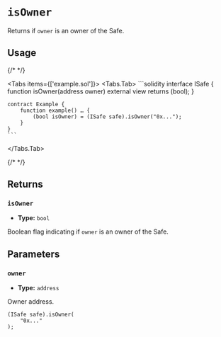 
# `isOwner`

Returns if `owner` is an owner of the Safe.

## Usage

{/* <!-- vale off --> */}

<Tabs items={['example.sol']}>
  <Tabs.Tab>
    ```solidity
    interface ISafe {
        function isOwner(address owner) external view returns (bool);
    }

    contract Example {
        function example() … {
            (bool isOwner) = (ISafe safe).isOwner("0x...");
        }
    }
    ```
  </Tabs.Tab>
</Tabs>

{/* <!-- vale on --> */}

## Returns

### `isOwner`

- **Type:** `bool`

Boolean flag indicating if `owner` is an owner of the Safe.

## Parameters

### `owner`

- **Type:** `address`

Owner address.

```solidity focus=2
(ISafe safe).isOwner(
    "0x..."
);
```

